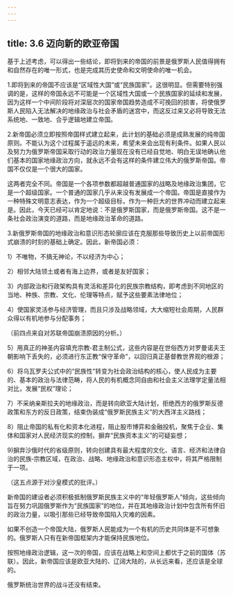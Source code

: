 ```yaml
---
---
---
```

title: 3.6 迈向新的欧亚帝国
---



基于上述考虑，可以得出一些结论，即将到来的帝国的前景是俄罗斯人民值得拥有和自然存在的唯一形式，也是完成其历史使命和文明使命的唯一机会。

1.即将到来的帝国不应该是“区域性大国”或“民族国家”。这很明显。但需要特别强调的是，这样的帝国永远不可能是一个区域性大国或一个民族国家的延续和发展，因为这样一个中间阶段将对深层次的国家帝国趋势造成不可挽回的损害，将使俄罗斯人民陷入无法解决的地缘政治与社会矛盾的迷宫中，而这反过来又必将导致无法系统地、一致地、合乎逻辑地建立帝国。

2.新帝国必须立即按照帝国样式建立起来，此计划的基础必须是成熟发展的纯帝国原则。不能认为这个过程属于遥远的未来，希望未来会出现有利条件。如果人民以及努力为俄罗斯帝国采取行动的政治力量现在没有已经自觉地、明白无误地确认他们基本的国家地缘政治方向，就永远不会有这样的条件建立伟大的俄罗斯帝国。帝国不仅仅是一个很大的国家。

这两者完全不同。帝国是一个各项参数都超越普通国家的战略及地缘政治集团，它是一个超级国家。一个普通的国家几乎从来没有发展成一个帝国。帝国是直接作为一种特殊文明意志表达，作为一个超级目标，作为一种巨大的世界冲动而建立起来是。因此，今天已经可以肯定地说：不是俄罗斯国家，而是俄罗斯帝国。这不是一条社会政治演变的道路，而是地缘政治革命的道路。

3.新俄罗斯帝国的地缘政治和意识形态轮廓应该在克服那些导致历史上以前帝国形式崩溃的时刻的基础上确定。因此，新帝国必须：

1）不唯物，不搞无神论，不以经济为中心；

2）相邻大陆领土或者有海上边界，或者是友好国家；

3）内部政治和行政架构具有灵活和差异化的民族宗教结构，即考虑到不同地区的当地、种族、宗教、文化、伦理等特点，赋予这些要素法律地位；

4）使国家灵活参与经济管理，而且只涉及战略领域，大大缩短社会周期，人民群众得以有机地参与分配事务；

（前四点来自对苏联帝国崩溃原因的分析。）

5）用真正的神圣内容填充宗教‑君主制公式，这些内容是在世俗西方对罗曼诺夫王朝影响下丢失的，必须进行东正教“保守革命”，以回归真正基督教世界观的根源；

6）将乌瓦罗夫公式中的“民族性”转变为社会政治结构的核心，使人民成为主要的、基本的政治与法律范畴，将人民的有机概念同自由和社会主义法理学定量法相对比，发展“民权”理论；

7）不采纳亲斯拉夫的地缘政治，而是转向欧亚大陆计划，拒绝西方的俄罗斯反德政策和东方的反日政策，结束伪装成“俄罗斯民族主义”的大西洋主义路线；

8）阻止帝国的私有化和资本化进程，阻止股市博弈和金融投机，聚焦于企业、集体和国家对人民经济现实的控制，摒弃“民族资本主义”的可疑妄想；

9)摒弃沙俄时代的省级原则，转向创建具有最大程度的文化、语言、经济和法律自治的民族‑宗教区域，在政治、战略、地缘政治和意识形态主权中，将其严格限制于一项。

（这五点源于对沙皇模式的批评。）

新帝国的建设者必须积极抵制俄罗斯民族主义中的“年轻俄罗斯人”倾向，这些倾向旨在努力巩固俄罗斯作为“民族国家”的地位，并在其地缘政治计划中包含所有怀旧的政治力量，以吸引那些已经导致帝国陷入灾难的因素。

如果不创造一个帝国大陆，俄罗斯人民能成为一个有机的历史共同体是不可想象的。俄罗斯人只有在新帝国框架内才能保持民族地位。

按照地缘政治逻辑，这一次的帝国，应该在战略上和空间上都优于之前的国体（苏联）。因此，新帝国应该是欧亚大陆的、辽阔大陆的，从长远来看，还应该是全球的。

俄罗斯统治世界的战斗还没有结束。